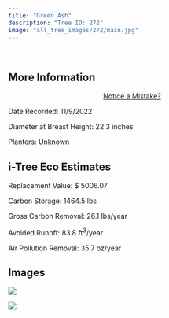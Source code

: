 ```yaml
---
title: "Green Ash"
description: "Tree ID: 272"
image: "all_tree_images/272/main.jpg"
---
```


<br>

## **More Information**
::: column-margin
<center><a class="button" href="https://forms.gle/W6f5nwYxrM33hF4f7">Notice a Mistake?</a></center>
:::


Date Recorded:  11/9/2022

Diameter at Breast Height:  22.3  inches

Planters:  Unknown

## **i-Tree Eco Estimates**


 Replacement Value: $ 5006.07

 Carbon Storage:  1464.5  lbs

 Gross Carbon Removal:  26.1  lbs/year

 Avoided Runoff:  83.8  ft<sup>3</sup>/year

 Air Pollution Removal:  35.7  oz/year

## **Images**


 ![](all_tree_images/272/IMG_7342.jpg)

 ![](all_tree_images/272/main.jpg)

